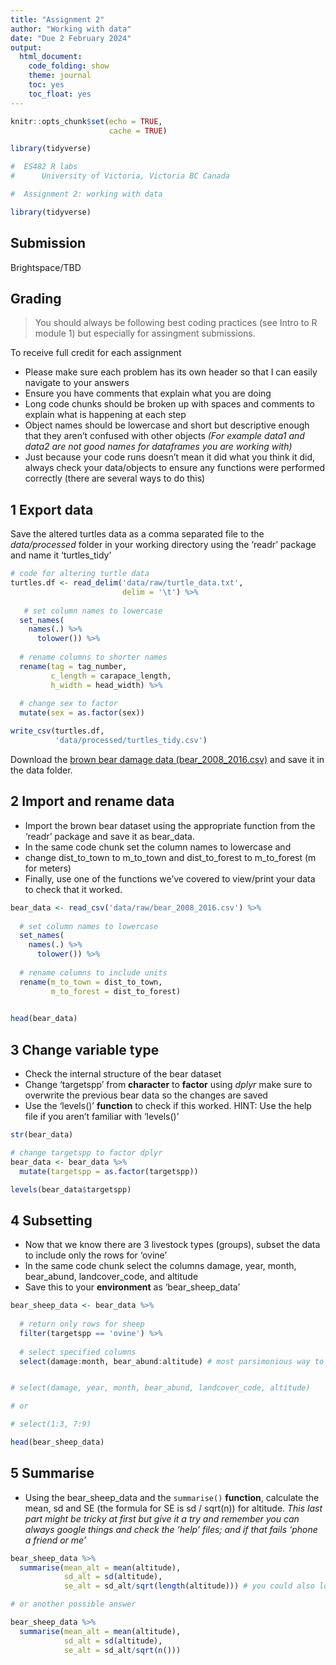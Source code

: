 ```yaml
---
title: "Assignment 2"
author: "Working with data"
date: "Due 2 February 2024"
output: 
  html_document:
    code_folding: show
    theme: journal
    toc: yes
    toc_float: yes
---
```


```r
knitr::opts_chunk$set(echo = TRUE, 
                      cache = TRUE)

library(tidyverse)
```

```r

#  ES482 R labs   
#      University of Victoria, Victoria BC Canada             

#  Assignment 2: working with data

library(tidyverse)
```

## Submission

Brightspace/TBD   

## Grading

> You should always be following best coding practices (see Intro to R module 1) but especially for assingment submissions.

To receive full credit for each assignment   

* Please make sure each problem has its own header so that I can easily navigate to your answers 
* Ensure you have comments that explain what you are doing   
* Long code chunks should be broken up with spaces and comments to explain what is happening at each step    
* Object names should be lowercase and short but descriptive enough that they aren't confused with other objects *(For example data1 and data2 are not good names for dataframes you are working with)*    
* Just because your code runs doesn't mean it did what you think it did, always check your data/objects to ensure any functions were performed correctly (there are several ways to do this)    



## 1 Export data

Save the altered turtles data as a comma separated file to the *data/processed* folder in your working directory using the 'readr' package and name it 'turtles_tidy'
```r
# code for altering turtle data
turtles.df <- read_delim('data/raw/turtle_data.txt',
                         delim = '\t') %>% 
  
   # set column names to lowercase
  set_names(
    names(.) %>%  
      tolower()) %>% 
  
  # rename columns to shorter names
  rename(tag = tag_number,
         c_length = carapace_length,
         h_width = head_width) %>% 
  
  # change sex to factor
  mutate(sex = as.factor(sex))
```

```r

write_csv(turtles.df,
          'data/processed/turtles_tidy.csv')

```


Download the [brown bear damage data (bear_2008_2016.csv)](data/raw/bear_2008_2016.csv) and save it in the data folder. 

## 2 Import and rename data
* Import the brown bear dataset using the appropriate function from the 'readr' package and save it as bear_data.    
* In the same code chunk set the column names to lowercase and    
* change dist_to_town to m_to_town and dist_to_forest to m_to_forest (m for meters)    
* Finally, use one of the functions we've covered to view/print your data to check that it worked.

```r

bear_data <- read_csv('data/raw/bear_2008_2016.csv') %>% 
  
  # set column names to lowercase
  set_names(
    names(.) %>%  
      tolower()) %>% 
  
  # rename columns to include units
  rename(m_to_town = dist_to_town,
         m_to_forest = dist_to_forest)
  

head(bear_data) 
```

## 3 Change variable type
* Check the internal structure of the bear dataset    
* Change 'targetspp' from **character** to **factor** using *dplyr* make sure to overwrite the previous bear data so the changes are saved    
* Use the 'levels()' **function** to check if this worked. HINT: Use the help file if you aren't familiar with 'levels()'

```r

str(bear_data)

# change targetspp to factor dplyr
bear_data <- bear_data %>% 
  mutate(targetspp = as.factor(targetspp))

levels(bear_data$targetspp)
```

## 4 Subsetting
* Now that we know there are 3 livestock types (groups), subset the data to include only the rows for 'ovine' 
* In the same code chunk select the columns damage, year, month, bear_abund, landcover_code, and altitude
* Save this to your **environment** as 'bear_sheep_data'
```r

bear_sheep_data <- bear_data %>% 
  
  # return only rows for sheep
  filter(targetspp == 'ovine') %>% 
  
  # select specified columns
  select(damage:month, bear_abund:altitude) # most parsimonious way to do it but you could have also done


# select(damage, year, month, bear_abund, landcover_code, altitude)

# or 

# select(1:3, 7:9)

head(bear_sheep_data)
```

## 5 Summarise 
* Using the bear_sheep_data and the `summarise()` **function**, calculate the mean, sd and SE (the formula for SE is sd / sqrt(n)) for altitude. *This last part might be tricky at first but give it a try and remember you can always google things and check the 'help' files; and if that fails 'phone a friend or me'*

```r

bear_sheep_data %>% 
  summarise(mean_alt = mean(altitude),
            sd_alt = sd(altitude),
            se_alt = sd_alt/sqrt(length(altitude))) # you could also look up the length for altitude in the console and type the number here directly but this is more flexible and readable

# or another possible answer

bear_sheep_data %>% 
  summarise(mean_alt = mean(altitude),
            sd_alt = sd(altitude),
            se_alt = sd_alt/sqrt(n()))

```

